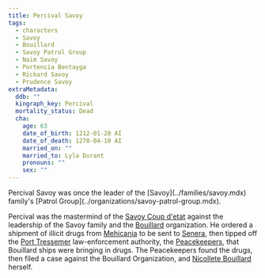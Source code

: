 ```yaml
---
title: Percival Savoy
tags:
  - characters
  - Savoy
  - Bouillard
  - Savoy Patrol Group
  - Naim Savoy
  - Portencia Bentayga
  - Rickard Savoy
  - Prudence Savoy
extraMetadata:
  ddb: ""
  kingraph_key: Percival
  mortality_status: Dead
  cha:
    age: 63
    date_of_birth: 1212-01-20 AI
    date_of_death: 1270-04-18 AI
    married_on: ""
    married_to: Lyla Durant
    pronouns: ""
    sex: ""
---
```


<Stub />
Percival Savoy was once the leader of the [Savoy](../families/savoy.mdx)
family's [Patrol Group](../organizations/savoy-patrol-group.mdx).

Percival was the mastermind of the [Savoy Coup d'etat](../events/savoy-coup.mdx)
against the leadership of the Savoy family and the
[Bouillard](../families/bouillard.mdx) organization. He ordered a shipment of
illicit drugs from [Mehicania](../locations/mehicania.mdx) to be sent to
[Senera](../locations/senera.mdx), then tipped off the
[Port Tressemer](../locations/port-tressemer.mdx) law-enforcement authority, the
[Peacekeepers](../organizations/peacekeepers-of-tressemer.mdx), that Bouillard
ships were bringing in drugs. The Peacekeepers found the drugs, then filed a
case against the Bouillard Organization, and
[Nicollete Bouillard](./nicolette-bouillard.mdx) herself.
